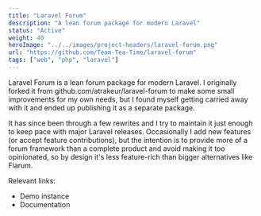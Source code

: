 ```yaml
---
title: "Laravel Forum"
description: "A lean forum package for modern Laravel"
status: "Active"
weight: 40
heroImage: "../../images/project-headers/laravel-forum.png"
url: "https://github.com/Team-Tea-Time/laravel-forum"
tags: ["web", "php", "laravel"]
---
```


Laravel Forum is a lean forum package for modern Laravel. I originally forked it from <ExternalLink url="https://github.com/atrakeur/laravel-forum">github.com/atrakeur/laravel-forum</ExternalLink> to make some small improvements for my own needs, but I found myself getting carried away with it and ended up publishing it as a separate package.

It has since been through a few rewrites and I try to maintain it just enough to keep pace with major Laravel releases. Occasionally I add new features (or accept feature contributions), but the intention is to provide more of a forum framework than a complete product and avoid making it too opinionated, so by design it's less feature-rich than bigger alternatives like <ExternalLink url="https://flarum.org/">Flarum</ExternalLink>.

Relevant links:

* <ExternalLink url="https://laravel-forum.teamteatime.net/">Demo instance</ExternalLink>
* <ExternalLink url="https://www.teamteatime.net/docs/laravel-forum/">Documentation</ExternalLink>